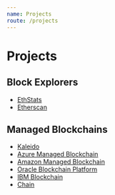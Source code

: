 ```yaml
---
name: Projects
route: /projects
---
```


# Projects

## Block Explorers

- [EthStats](https://ethstats.io/)
- [Etherscan](https://etherscan.io/)

## Managed Blockchains

- [Kaleido](https://kaleido.io/)
- [Azure Managed Blockchain](https://azure.microsoft.com/en-us/solutions/blockchain/)
- [Amazon Managed Blockchain](https://aws.amazon.com/managed-blockchain/)
- [Oracle Blockchain Platform](https://www.oracle.com/cloud/blockchain/)
- [IBM Blockchain](https://www.ibm.com/blockchain)
- [Chain](https://chain.com/)